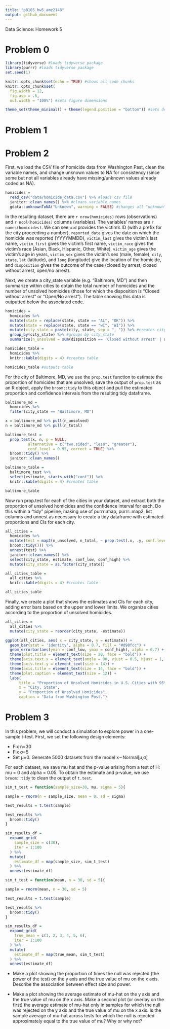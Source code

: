 ```yaml
---
title: "p8105_hw5_amz2148"
output: github_document
---
```


Data Science: Homework 5

# Problem 0

```r
library(tidyverse) #loads tidyverse package
library(purrr) #loads tidyverse package
set.seed(1)
```

```r
knitr::opts_chunk$set(echo = TRUE) #shows all code chunks
knitr::opts_chunk$set(
  fig.width = 12,
  fig.asp = .6,
  out.width = "100%") #sets figure dimensions

theme_set(theme_minimal() + theme(legend.position = "bottom")) #sets default figure theme
```

# Problem 1



# Problem 2

First, we load the CSV file of homicide data from Washington Past, clean the variable names, and change unknown values to NA for consistency (since some but not all variables already have missing/unknown values already coded as NA). 

```r
homicides = 
  read_csv("data/homicide_data.csv") %>% #loads csv file
  janitor::clean_names() %>% #cleans variable names
  gdata::unknownToNA("Unknown", warning = FALSE) #changes all "unknown" values to "NA"
```

In the resulting dataset, there are ``r nrow(homicides)`` rows (observations) and ``r ncol(homicides)`` columns (variables). The variables' names are ``r names(homicides)``. We can see `uid` provides the victim's ID (with a prefix for the city proceeding a number), `reported_date` gives the date on which the homicide was reported (YYYYMMDD), `victim_last` gives the victim's last name, `victim_first` gives the victim's first name, `victim_race` gives the victim's race (Asian, Black, Hispanic, Other, White), `victim_age` gives the victim's age in years, `victim_sex` gives the victim's sex (male, female), `city`, `state`, `lat` (latitude), and `long` (longitude) give the location of the homicide,  and `disposition` gives the outcome of the case (closed by arrest, closed without arrest, open/no arrest).

Next, we create a city_state variable (e.g. “Baltimore, MD”) and then summarize within cities to obtain the total number of homicides and the number of unsolved homicides (those for which the disposition is “Closed without arrest” or “Open/No arrest”). The table showing this data is outputted below the associated code.

```r
homicides = 
  homicides %>% 
  mutate(state = replace(state, state == "AL", "OK")) %>% 
  mutate(state = replace(state, state == "wI", "WI")) %>% 
  mutate(city_state = paste(city, state, sep = ", ")) %>% #creates city_state variable
  group_by(city_state) %>% #groups by city_state
  summarize(n_unsolved = sum(disposition == 'Closed without arrest' | disposition == 'Open/No arrest'), n_total = n()) #creates new variables for total homicides and total unsolved homicides

homicides_table = 
  homicides %>% 
  knitr::kable(digits = 4) #creates table

homicides_table #outputs table
```

For the city of Baltimore, MD, we use the `prop.test` function to estimate the proportion of homicides that are unsolved; save the output of `prop.test` as an R object, apply the `broom::tidy` to this object and pull the estimated proportion and confidence intervals from the resulting tidy dataframe.

```r
baltimore_md = 
  homicides %>% 
  filter(city_state == "Baltimore, MD")

x = baltimore_md %>% pull(n_unsolved)
n = baltimore_md %>% pull(n_total)

baltimore_test = 
  prop.test(x, n, p = NULL, 
          alternative = c("two.sided", "less", "greater"), 
          conf.level = 0.95, correct = TRUE) %>% 
  broom::tidy() %>% 
  janitor::clean_names()

baltimore_table = 
  baltimore_test %>% 
  select(estimate, starts_with("conf")) %>% 
  knitr::kable(digits = 4) #creates table

baltimore_table
```

Now run prop.test for each of the cities in your dataset, and extract both the proportion of unsolved homicides and the confidence interval for each. Do this within a “tidy” pipeline, making use of purrr::map, purrr::map2, list columns and unnest as necessary to create a tidy dataframe with estimated proportions and CIs for each city.

```r
all_cities = 
  homicides %>%
  mutate(test = map2(n_unsolved, n_total, ~ prop.test(.x, .y, conf.level=0.95) %>% 
  broom::tidy())) %>% 
  unnest(test) %>% 
  janitor::clean_names() %>% 
  select(city_state, estimate, conf_low, conf_high) %>% 
  mutate(city_state = as.factor(city_state))

all_cities_table = 
  all_cities %>%
  knitr::kable(digits = 4) #creates table

all_cities_table
```

Finally, we create a plot that shows the estimates and CIs for each city, adding error bars based on the upper and lower limits. We organize cities according to the proportion of unsolved homicides.

```r
all_cities = 
  all_cities %>%
  mutate(city_state = reorder(city_state, -estimate))

ggplot(all_cities, aes( x = city_state, y = estimate)) + 
  geom_bar(stat = 'identity', alpha = 0.7, fill = "#d98fcc") + 
  geom_errorbar(aes(ymin = conf_low, ymax = conf_high), alpha = 0.7) + 
  theme(plot.title = element_text(size = 20, face = "bold")) +
  theme(axis.text.x = element_text(angle = 90, vjust = 0.5, hjust = 1, size = 14)) + 
  theme(axis.text.y = element_text(size = 14)) + 
  theme(axis.title = element_text(size = 14, face = "bold")) + 
  theme(plot.caption = element_text(size = 12)) + 
  labs(
      title = "Proportion of Unsolved Homicides in U.S. Cities with 95% Confidence Intervals",
      x = "City, State",
      y = "Proportion of Unsolved Homicides",
      caption = "Data from Washington Post.")
```


# Problem 3

In this problem, we will conduct a simulation to explore power in a one-sample t-test. First, we set the following design elements:

* Fix n=30
* Fix σ=5
* Set μ=0. Generate 5000 datasets from the model x∼Normal[μ,σ]

For each dataset, we save mu hat and the p-value arising from a test of H: mu = 0 and alpha = 0.05. To obtain the estimate and p-value, we use `broom::tidy` to clean the output of `t.test`.

```r
sim_t_test = function(sample_size=30, mu, sigma = 5){

sample = rnorm(n = sample_size, mean = 0, sd = sigma)

test_results = t.test(sample)

test_results %>% 
  broom::tidy()
}

sim_results_df = 
  expand_grid(
    sample_size = c(30),
    iter = 1:100
  ) %>% 
  mutate(
    estimate_df = map(sample_size, sim_t_test)
  ) %>% 
  unnest(estimate_df)
```


```r
sim_t_test = function(mean, n = 30, sd = 5){

sample = rnorm(mean, n = 30, sd = 5)

test_results = t.test(sample)

test_results %>% 
  broom::tidy()
}

sim_results_df = 
  expand_grid(
    true_mean = c(1, 2, 3, 4, 5, 6),
    iter = 1:100
  ) %>% 
  mutate(
    estimate_df = map(true_mean, sim_t_test)
  ) %>% 
  unnest(estimate_df)
```

* Make a plot showing the proportion of times the null was rejected (the power of the test) on the y axis and the true value of mu on the x axis. Describe the association between effect size and power.

* Make a plot showing the average estimate of mu-hat on the y axis and the true value of mu on the x axis. Make a second plot (or overlay on the first) the average estimate of mu-hat  only in samples for which the null was rejected on the y axis and the true value of mu on the x axis. Is the sample average of mu-hat across tests for which the null is rejected approximately equal to the true value of mu? Why or why not?

